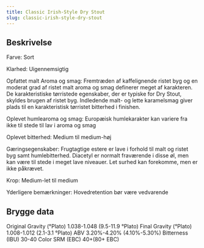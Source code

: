 ```yaml
---
title: Classic Irish-Style Dry Stout
slug: classic-irish-style-dry-stout
---
```


## Beskrivelse
Farve: Sort

Klarhed: Uigennemsigtig

Opfattet malt Aroma og smag: Fremtræden af ​​kaffelignende ristet byg og en moderat grad af ristet malt aroma og smag definerer meget af karakteren. De karakteristiske tørristede egenskaber, der er typiske for Dry Stout, skyldes brugen af ​​ristet byg. Indledende malt- og lette karamelsmag giver plads til en karakteristisk tørristet bitterhed i finishen.

Oplevet humlearoma og smag: Europæisk humlekarakter kan variere fra ikke til stede til lav i aroma og smag

Oplevet bitterhed: Medium til medium-høj

Gæringsegenskaber: Frugtagtige estere er lave i forhold til malt og ristet byg samt humlebitterhed. Diacetyl er normalt fraværende i disse øl, men kan være til stede i meget lave niveauer. Let surhed kan forekomme, men er ikke påkrævet.

Krop: Medium-let til medium

Yderligere bemærkninger: Hovedretention bør være vedvarende



## Brygge data
Original Gravity (°Plato) 1.038-1.048 (9.5-11.9 °Plato)
Final Gravity  (°Plato) 1.008-1.012 (2.1-3.1 °Plato)
ABV 3.20%-4.20% (4.10%-5.30%)
Bitterness (IBU) 30-40
Color SRM (EBC) 40&#43;(80&#43; EBC)					

